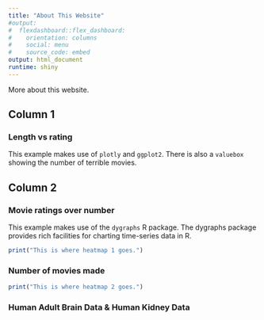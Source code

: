 ```yaml
---
title: "About This Website"
#output:
#  flexdashboard::flex_dashboard:
#    orientation: columns
#    social: menu
#    source_code: embed
output: html_document
runtime: shiny
---
```

  
  More about this website.
  
Column 1 {data-width=400}
------------------------------------
### Length vs rating

This example makes use of `plotly` and `ggplot2`. There is also a `valuebox` showing the number
of terrible movies.

Column 2 {data-width=400}
-------------------------------------

### Movie ratings over number

This example makes use of the `dygraphs` R package. The dygraphs
package provides rich facilities for charting time-series data 
in R. 

```r
print("This is where heatmap 1 goes.")
```

### Number of movies made

```r
print("This is where heatmap 2 goes.")
```

### Human Adult Brain Data & Human Kidney Data

